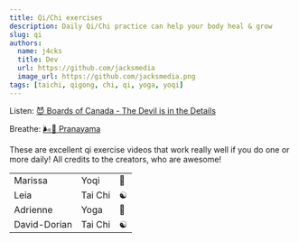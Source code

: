 ```yaml
---
title: Qi/Chi exercises
description: Daily Qi/Chi practice can help your body heal & grow
slug: qi
authors:
  name: j4cks
  title: Dev
  url: https://github.com/jacksmedia
  image_url: https://github.com/jacksmedia.png
tags: [taichi, qigong, chi, qi, yoga, yoqi]
---
```


<!-- Custom component -->

Listen:
[😈 Boards of Canada - The Devil is in the Details](https://www.youtube.com/watch?v=N2jNdHnOsG8)

Breathe:
[🌬🦮 Pranayama](https://youtu.be/Ba0fweKUwIc?si=LljtiMSWdmXoi54_&t=37)


<Timecalc />

These are excellent qi exercise videos that work really well if you do one or more daily!
All credits to the creators, who are awesome!


<table>
  <tr className='mediumaquamarine'>
    <td>Marissa</td>
    <td>Yoqi</td>
    <td>🪷</td>
  </tr>

  <tr className='lemonchiffon'>
    <td>Leia</td>
    <td>Tai Chi</td>
    <td>☯️</td>
  </tr>

  <tr className='cornflowerblue'>
    <td>Adrienne</td>
    <td>Yoga</td>
    <td>🧘</td>
  </tr>

  <tr className='palegreen'>
    <td>David-Dorian</td>
    <td>Tai Chi</td>
    <td>☯️</td>
  </tr>
</table>

